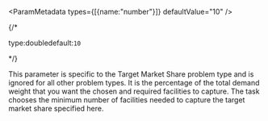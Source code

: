 
<ParamMetadata types={[{name:"number"}]} defaultValue="10" />

{/* <p class="space-x-2"><span class="font-sm text-color-3">type:double</span><span class="font-bold text-[#6d29cc]">default:`10`</span></p> */}

This parameter is specific to the Target Market Share problem type and is ignored for all other problem types. It is the percentage of the total demand weight that you want the chosen and required facilities to capture. The task chooses the minimum number of facilities needed to capture the target market share specified here. 